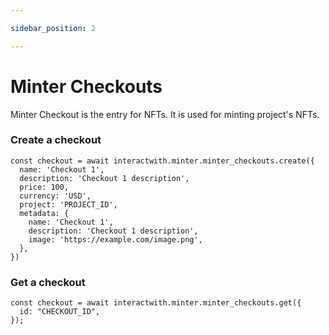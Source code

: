```yaml
---

sidebar_position: 2

---
```




# Minter Checkouts

Minter Checkout is the entry for NFTs. It is used for minting project's NFTs.

### Create a checkout

<Tabs>
<TabItem value="js" label="JavaScript">
<JsExample>

```
const checkout = await interactwith.minter.minter_checkouts.create({
  name: 'Checkout 1',
  description: 'Checkout 1 description',
  price: 100,
  currency: 'USD',
  project: 'PROJECT_ID',
  metadata: {
    name: 'Checkout 1',
    description: 'Checkout 1 description',
    image: 'https://example.com/image.png',
  },
})
```

</JsExample>
</TabItem>
<TabItem value="gql" label="GraphQL">
<GqlExample resource="DassetsCheckoutSession" method="create"/>
</TabItem>

</Tabs>

### Get a checkout

<Tabs>
<TabItem value="js" label="JavaScript">
<JsExample>

```
const checkout = await interactwith.minter.minter_checkouts.get({
  id: "CHECKOUT_ID",
});
```

</JsExample>
</TabItem>
<TabItem value="gql" label="GraphQL">
<GqlExample resource="DassetsCheckoutSession" method="get"/>
</TabItem>

</Tabs>